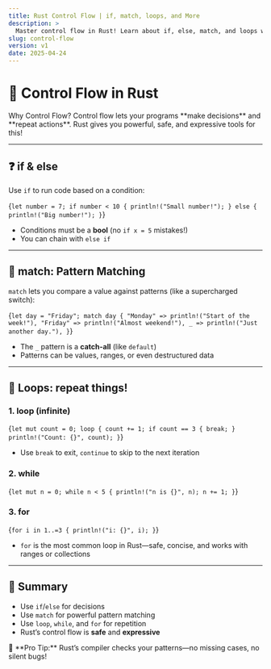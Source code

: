 ```yaml
---
title: Rust Control Flow | if, match, loops, and More
description: >
  Master control flow in Rust! Learn about if, else, match, and loops with clear examples, code blocks, and practical tips. Beginner-friendly, fun, and hands-on.
slug: control-flow
version: v1
date: 2025-04-24
---
```


# 🔀 Control Flow in Rust

<Alert variant="success">
  <AlertTitle>Why Control Flow?</AlertTitle>
  <AlertDescription>
    Control flow lets your programs **make decisions** and **repeat actions**. Rust gives you powerful, safe, and expressive tools for this!
  </AlertDescription>
</Alert>

---

## ❓ if & else

Use `if` to run code based on a condition:

<CodeBlock language="rust" showLineNumbers>{`let number = 7;
if number < 10 {
    println!("Small number!");
} else {
    println!("Big number!");
}`}</CodeBlock>

- Conditions must be a **bool** (no `if x = 5` mistakes!)
- You can chain with `else if`

---

## 🎯 match: Pattern Matching

`match` lets you compare a value against patterns (like a supercharged switch):

<CodeBlock language="rust" showLineNumbers>{`let day = "Friday";
match day {
    "Monday" => println!("Start of the week!"),
    "Friday" => println!("Almost weekend!"),
    _ => println!("Just another day."),
}`}</CodeBlock>

- The `_` pattern is a **catch-all** (like `default`)
- Patterns can be values, ranges, or even destructured data

---

## 🔁 Loops: repeat things!

### 1. loop (infinite)

<CodeBlock language="rust" showLineNumbers>{`let mut count = 0;
loop {
    count += 1;
    if count == 3 {
        break;
    }
    println!("Count: {}", count);
}`}</CodeBlock>

- Use `break` to exit, `continue` to skip to the next iteration

### 2. while

<CodeBlock language="rust" showLineNumbers>{`let mut n = 0;
while n < 5 {
    println!("n is {}", n);
    n += 1;
}`}</CodeBlock>

### 3. for

<CodeBlock language="rust" showLineNumbers>{`for i in 1..=3 {
    println!("i: {}", i);
}`}</CodeBlock>

- `for` is the most common loop in Rust—safe, concise, and works with ranges or collections

---

## 🧠 Summary

- Use `if`/`else` for decisions
- Use `match` for powerful pattern matching
- Use `loop`, `while`, and `for` for repetition
- Rust’s control flow is **safe** and **expressive**

<Alert variant="secondary">
  <AlertDescription>
    🦀 **Pro Tip:** Rust’s compiler checks your patterns—no missing cases, no silent bugs!
  </AlertDescription>
</Alert>
